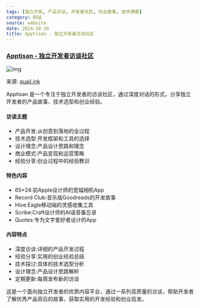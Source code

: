 ```yaml
---
tags: [独立开发, 产品访谈, 开发者社区, 创业故事, 技术博客]
category: 网站
source: website
date: 2024-10-20
title: Apptisan - 独立开发者访谈社区
---
```


### [Apptisan - 独立开发者访谈社区](https://quail.ink/apptisan)

![img](https://img.mengpeng.tech/i/2024/12/06/67528e2d2aa41.webp)

来源: [quail.ink](https://quail.ink/apptisan)

Apptisan 是一个专注于独立开发者的访谈社区，通过深度对话的形式，分享独立开发者的产品故事、技术选型和创业经验。

#### 访谈主题
- 产品开发:从创意到落地的全过程
- 技术选型:开发框架和工具的选择
- 设计理念:产品设计思路和理念
- 商业模式:产品变现和运营策略
- 经验分享:创业过程中的经验教训

#### 特色内容
- 65×24:前Apple设计师的宽幅相机App
- Record Club:音乐版Goodreads的开发故事
- Hive:Eagle移动端的灵感收集工具
- Scribe:Craft设计师的AI语音备忘录
- Quotes:专为文字爱好者设计的App

#### 内容特点
- 深度访谈:详细的产品开发过程
- 经验分享:实用的创业经验总结
- 技术探讨:具体的技术选型分析
- 设计理念:产品设计思路解析
- 定期更新:每周发布新的访谈

这是一个面向独立开发者的优质内容平台，通过一系列高质量的访谈，帮助开发者了解优秀产品背后的故事，获取实用的开发经验和创业启发。 
